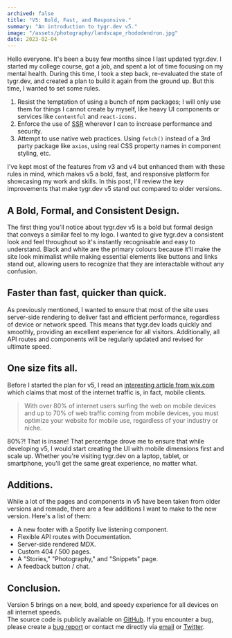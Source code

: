 ```yaml
---
archived: false
title: "V5: Bold, Fast, and Responsive."
summary: "An introduction to tygr.dev v5."
image: "/assets/photography/landscape_rhododendron.jpg"
date: 2023-02-04
---
```


Hello everyone. It's been a busy few months since I last updated tygr.dev. I started my college course, got a job, and spent a lot of time focusing on my mental health. During this time, I took a step back, re-evaluated the state of tygr.dev, and created a plan to build it again from the ground up. But this time, I wanted to set some rules.  

1. Resist the temptation of using a bunch of npm packages; I will only use them for things I cannot create by myself, like heavy UI components or services like `contentful` and `react-icons.`
2. Enforce the use of [SSR](https://nextjs.org/docs/advanced-features/react-18/overview#streaming-ssr) wherever I can to increase performance and security.
3. Attempt to use native web practices. Using `fetch()` instead of a 3rd party package like `axios`, using real CSS property names in component styling, etc.  

I've kept most of the features from v3 and v4 but enhanced them with these rules in mind, which makes v5 a bold, fast, and responsive platform for showcasing my work and skills. In this post, I'll review the key improvements that make tygr.dev v5 stand out compared to older versions.

## A Bold, Formal, and Consistent Design.

The first thing you'll notice about tygr.dev v5 is a bold but formal design that conveys a similar feel to my logo. I wanted to give tygr.dev a consistent look and feel throughout so it's instantly recognisable and easy to understand. Black and white are the primary colours because it'll make the site look minimalist while making essential elements like buttons and links stand out, allowing users to recognize that they are interactable without any confusion.

## Faster than fast, quicker than quick. 

As previously mentioned, I wanted to ensure that most of the site uses server-side rendering to deliver fast and efficient performance, regardless of device or network speed. This means that tygr.dev loads quickly and smoothly, providing an excellent experience for all visitors. Additionally, all API routes and components will be regularly updated and revised for ultimate speed.

## One size fits all.

Before I started the plan for v5, I read an [interesting article from wix.com](https://www.wix.com/blog/2022/07/mobile-first-design/) which claims that most of the internet traffic is, in fact, mobile clients.

> With over 80% of internet users surfing the web on mobile devices and up to 70% of web traffic coming from mobile devices, you must optimize your website for mobile use, regardless of your industry or niche.

80%?! That is insane! That percentage drove me to ensure that while developing v5, I would start creating the UI with mobile dimensions first and scale up. Whether you're visiting tygr.dev on a laptop, tablet, or smartphone, you'll get the same great experience, no matter what.

## Additions.
While a lot of the pages and components in v5 have been taken from older versions and remade, there are a few additions I want to make to the new version. Here's a list of them:
* A new footer with a Spotify live listening component.
* Flexible API routes with Documentation.
* Server-side rendered MDX.
* Custom 404 / 500 pages.
* A "Stories," "Photography," and "Snippets" page.
* A feedback button / chat.

## Conclusion.

Version 5 brings on a new, bold, and speedy experience for all devices on all internet speeds.  
The source code is publicly available on [GitHub](https://github.com/tygerxqt/tygr.dev). If you encounter a bug, please create a [bug report](https://github.com/tygerxqt/tygr.dev/issues/new?assignees=tygerxqt&labels=bug&template=bug_report.md&title=%5BBUG%5D+) or contact me directly via [email](mailto:tygerxqt@nordstud.io) or [Twitter](https://twitter.com/tygerxqt).